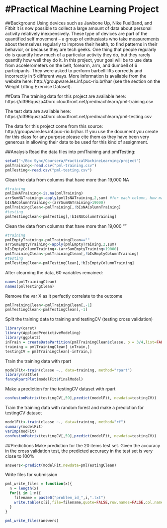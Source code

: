 #Practical Machine Learning Project
========================================================

##Background 
Using devices such as Jawbone Up, Nike FuelBand, and Fitbit it is now possible to collect a large amount of data about personal activity relatively inexpensively. These type of devices are part of the quantified self movement – a group of enthusiasts who take measurements about themselves regularly to improve their health, to find patterns in their behavior, or because they are tech geeks. One thing that people regularly do is quantify how much of a particular activity they do, but they rarely quantify how well they do it. In this project, your goal will be to use data from accelerometers on the belt, forearm, arm, and dumbell of 6 participants. They were asked to perform barbell lifts correctly and incorrectly in 5 different ways. More information is available from the website here: http://groupware.les.inf.puc-rio.br/har (see the section on the Weight Lifting Exercise Dataset). 

##Data
The training data for this project are available here: 
https://d396qusza40orc.cloudfront.net/predmachlearn/pml-training.csv

The test data are available here: 
https://d396qusza40orc.cloudfront.net/predmachlearn/pml-testing.csv

The data for this project come from this source: http://groupware.les.inf.puc-rio.br/har. If you use the document you create for this class for any purpose please cite them as they have been very generous in allowing their data to be used for this kind of assignment. 

##Analysis
Read the data files into pmlTraining and pmlTesting:
```r
setwd("~/Box Sync/Coursera/PracticalMachineLearning/project")
pmlTraining<-read.csv("pml-training.csv") 
pmlTesting<-read.csv("pml-testing.csv") 

```

Clean the data from columns that have more than 19,000 NA
```r
#training
pmlIsNATraining<-is.na(pmlTraining)
arrSumNATraining<-apply(pmlIsNATraining,2,sum) #for each column, how many are NA
bIsNAColumnTraining<-(arrSumNATraining>19000)
pmlTrainingClean<-pmlTraining[,!bIsNAColumnTraining]
#testing
pmlTestingClean<-pmlTesting[,!bIsNAColumnTraining]
```

Clean the data from columns that have more than 19,000 ""
```r
#training
pmlEmptyTraining<-pmlTrainingClean==""
arrSumEmptyTraining<-apply(pmlEmptyTraining,2,sum)
bIsEmptyColumnTraining<-(arrSumEmptyTraining>19000)
pmlTrainingClean<-pmlTrainingClean[,!bIsEmptyColumnTraining]
#testing
pmlTestingClean<-pmlTestingClean[,!bIsEmptyColumnTraining]
```
After clearning the data, 60 variables remained:
```r
names(pmlTrainingClean)
names(pmlTestingClean)
```

Remove the var X as it perfectly correlate to the outcome
```r
pmlTrainingClean<-pmlTrainingClean[,-1]
pmlTestingClean<-pmlTestingClean[,-1]
```


Split the training data to training and testingCV (testing cross validation)
```r
library(caret)
library(AppliedPredictiveModeling)
library(ggplot2)
inTrain = createDataPartition(pmlTrainingClean$classe, p = 3/4,list=FALSE)
training = pmlTrainingClean[ inTrain,]
testingCV = pmlTrainingClean[-inTrain,]
```

Train the training data with rpart
```r
modelFit<-train(classe ~., data=training, method="rpart")
library(rattle)
fancyRpartPlot(modelFit$finalModel)
```

Make a prediction for the testingCV dataset with rpart
```r
confusionMatrix(testingCV[,59],predict(modelFit, newdata=testingCV))
```


Train the training data with random forest and make a prediction for testingCV dataset
```r
modelFit<-train(classe ~., data=training, method="rf")
summary(modelFit)
varImp(modFit)
confusionMatrix(testingCV[,59],predict(modelFit, newdata=testingCV))
```

##Predictions
Make prediction for the 20 items test set. Given the accuracy in the cross validation test, the predicted accuracy in the test set is very close to 100%
```r
answers<-predict(modelFit,newdata=pmlTestingClean)
```
Write files for submission
```r
pml_write_files = function(x){
  n = length(x)
  for(i in 1:n){
    filename = paste0("problem_id_",i,".txt")
    write.table(x[i],file=filename,quote=FALSE,row.names=FALSE,col.names=FALSE)
  }
}

pml_write_files(answers)
```